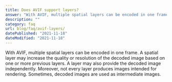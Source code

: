 ```yaml
---
title: Does AVIF support layers?
answer: "With AVIF, multiple spatial layers can be encoded in one frame. A spatial layer may increase the quality or resolution of the decoded image based on one or more previous layers. A layer may also provide the decoded image independently. Moreover, not every layer produces images intended for rendering. Sometimes, decoded images are used as intermediate images."
description: ""
category: faq
url: blog/faq/avif-layers/
datePublished: "2021-11-18"
dateModified: "2021-11-18"
---
```


With AVIF, multiple spatial layers can be encoded in one frame. A spatial layer may increase the quality or resolution of the decoded image based on one or more previous layers. A layer may also provide the decoded image independently. Moreover, not every layer produces images intended for rendering. Sometimes, decoded images are used as intermediate images.

